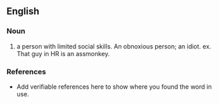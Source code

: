 ==English==

===Noun===
{{en-noun}}

# a person with limited social skills. An obnoxious person; an idiot. ex. That guy in HR is an assmonkey.

===References===
*Add verifiable references here to show where you found the word in use.